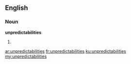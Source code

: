 ==English==

===Noun===
'''unpredictabilities'''

# {{plural of|[[unpredictability]]}}

[[ar:unpredictabilities]]
[[fr:unpredictabilities]]
[[ku:unpredictabilities]]
[[my:unpredictabilities]]